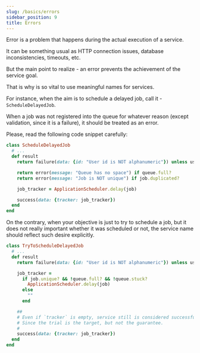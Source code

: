 ```yaml
---
slug: /basics/errors
sidebar_position: 9
title: Errors
---
```


Error is a problem that happens during the actual execution of a service.

It can be something usual as HTTP connection issues, database inconsistencies, timeouts, etc.

But the main point to realize - an error prevents the achievement of the service goal.

That is why is so vital to use meaningful names for services.

For instance, when the aim is to schedule a delayed job, call it - `ScheduleDelayedJob`.

When a job was not registered into the queue for whatever reason (except validation, since it is a failure), it should be treated as an error.

Please, read the following code snippet carefully:

```ruby
class ScheduleDelayedJob
  # ...
  def result
    return failure(data: {id: "User id is NOT alphanumeric"}) unless user_id.alphanumeric?

    return error(message: "Queue has no space") if queue.full?
    return error(message: "Job is NOT unique") if job.duplicated?

    job_tracker = ApplicationScheduler.delay(job)

    success(data: {tracker: job_tracker})
  end
end
```

On the contrary, when your objective is just to try to schedule a job, but it does not really important whether it was scheduled or not, the service name should reflect such desire explicitly.

```ruby
class TryToScheduleDelayedJob
  # ...
  def result
    return failure(data: {id: "User id is NOT alphanumeric"}) unless user_id.alphanumeric?

    job_tracker =
      if job.unique? && !queue.full? && !queue.stuck?
        ApplicationScheduler.delay(job)
      else
        ""
      end

    ##
    # Even if `tracker` is empty, service still is considered successful.
    # Since the trial is the target, but not the guarantee.
    #
    success(data: {tracker: job_tracker})
  end
end
```
